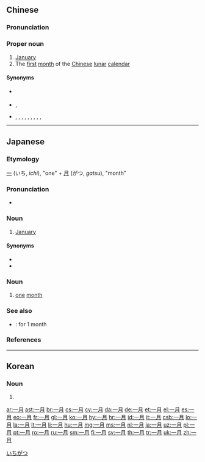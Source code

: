 ==Chinese==
{{zh-forms}}

===Pronunciation===
{{zh-pron
|m=Yīyuè
|c=jat1 jyut6
|mn=It--goe̍h/It--ge̍h
|ma=Zh-yīyuè.ogg
|cat=pn
}}

===Proper noun===
{{zh-noun}}

# [[January]]
# The [[first]] [[month]] of the [[Chinese]] [[lunar]] [[calendar]]

====Synonyms====
* {{sense|solar month}} {{zh-l|元月}}
* {{sense|lunar month, common}} {{zh-l|正月}}, {{zh-l|元月}}
* {{sense|lunar month, archaic}} {{zh-l|端月}}, {{zh-l|初月}}, {{zh-l|嘉月}}, {{zh-l|開歲}}, {{zh-l|新正}}, {{zh-l|隅月}}, {{zh-l|孟月}}, {{zh-l|始春}}, {{zh-l|元春}}, {{zh-l|陬月}}

{{zh-cat|Months}}

----

==Japanese==

===Etymology===
{{ja-kanjitab|いち|がつ|yomi=on}}
[[一]] (いち, ''ichi''), "one" + [[月]] (がつ, ''gatsu''), "month"

===Pronunciation===
* {{ja-pron|いちがつ|y=o|acc=4|acc_ref=NHK}}

===Noun===
{{ja-noun|いちがつ}}

# [[January]]

====Synonyms====
* {{ja-r|睦月|むつき}}
* {{ja-r|正月|しょうがつ}}

===Noun===
{{ja-noun|ひとつき}}

# [[one]] [[month]]

===See also===
* {{ja-r|一ヶ月|いっヶげつ}}: for 1 month

===References===
<references/>

[[Category:ja:Months|いちがつ]]

----

==Korean==
{{ko-hanjatab}}

===Noun===
{{ko-noun|hj|hangeul=일월|rv=irweol|hidx=ㅇ}}

# {{hanja form of|일월|the first month}}

[[ar:一月]]
[[ast:一月]]
[[br:一月]]
[[cs:一月]]
[[cy:一月]]
[[da:一月]]
[[de:一月]]
[[et:一月]]
[[el:一月]]
[[es:一月]]
[[eo:一月]]
[[fr:一月]]
[[gl:一月]]
[[ko:一月]]
[[hy:一月]]
[[hr:一月]]
[[id:一月]]
[[it:一月]]
[[csb:一月]]
[[lo:一月]]
[[la:一月]]
[[lt:一月]]
[[li:一月]]
[[hu:一月]]
[[mg:一月]]
[[ms:一月]]
[[nl:一月]]
[[ja:一月]]
[[uz:一月]]
[[pl:一月]]
[[pt:一月]]
[[ro:一月]]
[[ru:一月]]
[[sm:一月]]
[[fi:一月]]
[[sv:一月]]
[[th:一月]]
[[tr:一月]]
[[uk:一月]]
[[zh:一月]]